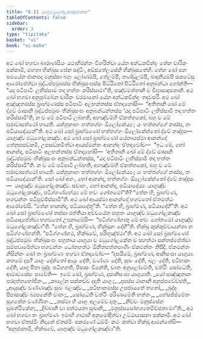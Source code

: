 ```yaml
---
title: "6.11 යාගුමධුගෝළකානුජානන"
tableOfContents: false
sidebar:
  order: 3
type: "tipitaka"
basket: "vi"
book: "vi-maha"
---
```



<DynamicBreadcrumb />

<Division number="282" book="vi-maha">

<Paragraph number="1278" book="vi-maha">
අථ ඛෝ භගවා බාරාණසියං යථාභිරන්තං විහරිත්වා යේන අන්ධකවින්දං තේන චාරිකං පක්කාමි, මහතා භික්ඛුසංඝේන සද්ධිං, අඩ්ඪතේලසේහි භික්ඛුසතේහි. තේන ඛෝ පන සමයේන ජානපදා මනුස්සා බහුං ලෝණම්පි, තේලම්පි, තණ්ඩුලම්පි, ඛාදනීයම්පි සකටේසු ආරෝපේත්වා බුද්ධප්පමුඛස්ස භික්ඛුසංඝස්ස පිට්ඨිතෝ පිට්ඨිතෝ අනුබන්ධා හෝන්ති—  “යදා පටිපාටිං ලභිස්සාම තදා භත්තං කරිස්සාමා”ති, පඤ්චමත්තානි ච විඝාසාදසතානි.
</Paragraph>

<Paragraph number="1279" book="vi-maha">
අථ ඛෝ භගවා අනුපුබ්බේන චාරිකං චරමානෝ යේන අන්ධකවින්දං තදවසරි. අථ ඛෝ අඤ්ඤතරස්ස බ්‍රාහ්මණස්ස පටිපාටිං අලභන්තස්ස ඒතදහෝසි—  “අතීතානි ඛෝ මේ ද්වේ මාසානි බුද්ධප්පමුඛං භික්ඛුසංඝං අනුබන්ධන්තස්ස ‘යදා පටිපාටිං ලභිස්සාමි තදා භත්තං කරිස්සාමී’ති, න ච මේ පටිපාටි ලබ්භති, අහඤ්චම්හි ඒකත්තකෝ, බහු ච මේ ඝරාවාසත්ථෝ හායති. යන්නූනාහං භත්තග්ගං ඕලෝකේය්‍යං; යං භත්තග්ගේ නාස්ස, තං පටියාදේය්‍යන්”ති. අථ ඛෝ සෝ බ්‍රාහ්මණෝ භත්තග්ගං ඕලෝකේන්තෝ ද්වේ නාද්දස—  යාගුඤ්ච මධුගෝළකඤ්ච. අථ ඛෝ සෝ බ්‍රාහ්මණෝ යේනායස්මා ආනන්දෝ තේනුපසඞ්කමි, උපසඞ්කමිත්වා ආයස්මන්තං ආනන්දං ඒතදවෝච—  “ඉධ මේ, භෝ ආනන්ද, පටිපාටිං අලභන්තස්ස ඒතදහෝසි—  ‘අතීතානි ඛෝ මේ ද්වේ මාසානි බුද්ධප්පමුඛං භික්ඛුසංඝං අනුබන්ධන්තස්ස, “යදා පටිපාටිං ලභිස්සාමි තදා භත්තං කරිස්සාමී”ති. න ච මේ පටිපාටි ලබ්භති, අහඤ්චම්හි ඒකත්තකෝ, බහු ච මේ ඝරාවාසත්ථෝ හායති. යන්නූනාහං භත්තග්ගං ඕලෝකේය්‍යං; යං භත්තග්ගේ නාස්ස, තං පටියාදේය්‍යන්’ති. සෝ ඛෝ අහං, භෝ ආනන්ද, භත්තග්ගං ඕලෝකේන්තෝ ද්වේ නාද්දසං—  යාගුඤ්ච මධුගෝළකඤ්ච. සචාහං, භෝ ආනන්ද, පටියාදේය්‍යං යාගුඤ්ච මධුගෝළකඤ්ච, පටිග්ගණ්හේය්‍ය මේ භවං ගෝතමෝ”ති? “තේන හි, බ්‍රාහ්මණ, භගවන්තං පටිපුච්ඡිස්සාමී”ති. අථ ඛෝ ආයස්මා ආනන්දෝ භගවතෝ ඒතමත්ථං ආරෝචේසි. “තේන හානන්ද, පටියාදේතූ”ති. “තේන හි, බ්‍රාහ්මණ, පටියාදේහී”ති.
</Paragraph>

<Paragraph number="1280" book="vi-maha">
අථ ඛෝ සෝ බ්‍රාහ්මණෝ තස්සා රත්තියා අච්චයේන පහූතං යාගුඤ්ච මධුගෝළකඤ්ච පටියාදාපේත්වා භගවතෝ උපනාමේසි—  “පටිග්ගණ්හාතු මේ භවං ගෝතමෝ යාගුඤ්ච මධුගෝළකඤ්චා”ති. “තේන හි, බ්‍රාහ්මණ, භික්ඛූනං දේහී”ති. භික්ඛූ කුක්කුච්චායන්තා න පටිග්ගණ්හන්ති. “පටිග්ගණ්හථ, භික්ඛවේ, පරිභුඤ්ජථා”ති. අථ ඛෝ සෝ බ්‍රාහ්මණෝ බුද්ධප්පමුඛං භික්ඛුසංඝං පහූතාය යාගුයා ච මධුගෝළකේන ච සහත්ථා සන්තප්පේත්වා සම්පවාරේත්වා භගවන්තං ධෝතහත්ථං ඕනීතපත්තපාණිං ඒකමන්තං නිසීදි. ඒකමන්තං නිසින්නං ඛෝ තං බ්‍රාහ්මණං භගවා ඒතදවෝච—
</Paragraph>

<Paragraph number="1281" book="vi-maha">
“දසයිමේ, බ්‍රාහ්මණ, ආනිසංසා යාගුයා. කතමේ දස? යාගුං දේන්තෝ ආයුං දේති, වණ්ණං දේති, සුඛං දේති, බලං දේති, පටිභානං දේති, යාගු පීතා ඛුද්දං පටිහනති, පිපාසං විනේති, වාතං අනුලෝමේති, වත්ථිං සෝධේති, ආමාවසේසං පාචේති—  ඉමේ ඛෝ, බ්‍රාහ්මණ, දසානිසංසා යාගුයාති.
</Paragraph>

<Paragraph number="1282" type="verses" book="vi-maha">
_යෝ සඤ්ඤතානං පරදත්තභෝජිනං,_  
_කාලේන සක්කච්ච දදාති යාගුං;_  
_දසස්ස ඨානානි අනුප්පවේච්ඡති,_  
_ආයුඤ්ච වණ්ණඤ්ච සුඛං බලඤ්ච._  

</Paragraph>

<Paragraph number="1283" type="verses" book="vi-maha">
_පටිභානමස්ස උපජායතේ තතෝ,_  
_ඛුද්දං පිපාසඤ්ච බ්‍යපනේති වාතං;_  
_සෝධේති වත්ථිං පරිණාමේති භත්තං,_  
_භේසජ්ජමේතං සුගතේන වණ්ණිතං._  

</Paragraph>

<Paragraph number="1284" type="verses" book="vi-maha">
_තස්මා හි යාගුං අලමේව දාතුං,_  
_නිච්චං මනුස්සේන සුඛත්ථිකේන;_  
_දිබ්බානි වා පත්ථයතා සුඛානි,_  
_මනුස්සසෝභග්‍යතමිච්ඡතා වා”ති._  

</Paragraph>

<Paragraph number="1285" book="vi-maha">
අථ ඛෝ භගවා තං බ්‍රාහ්මණං ඉමාහි ගාථාහි අනුමෝදිත්වා උට්ඨායාසනා පක්කාමි. අථ ඛෝ භගවා ඒතස්මිං නිදානේ ඒතස්මිං පකරණේ ධම්මිං කථං කත්වා භික්ඛූ ආමන්තේසි—  “අනුජානාමි, භික්ඛවේ, යාගුඤ්ච මධුගෝළකඤ්චා”ති.
</Paragraph>
</Division>